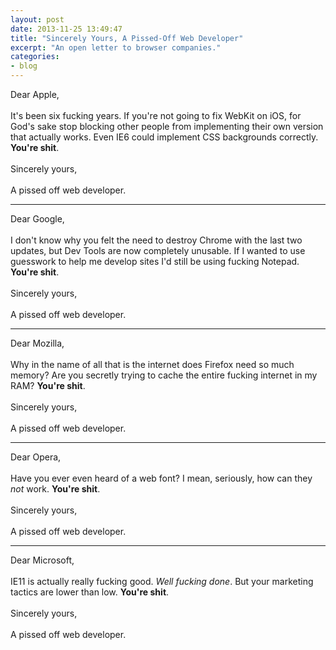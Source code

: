 ```yaml
---
layout: post
date: 2013-11-25 13:49:47
title: "Sincerely Yours, A Pissed-Off Web Developer"
excerpt: "An open letter to browser companies."
categories:
- blog
---
```


Dear Apple,<br />
<br />
It's been six fucking years. If you're not going to fix WebKit on iOS, for God's sake stop blocking other people from implementing their own version that actually works. Even IE6 could implement CSS backgrounds correctly. **You're shit**.<br />
<br />
Sincerely yours,<br />
<br />
A pissed off web developer.

---

Dear Google,<br />
<br />
I don't know why you felt the need to destroy Chrome with the last two updates, but Dev Tools are now completely unusable. If I wanted to use guesswork to help me develop sites I'd still be using fucking Notepad. **You're shit**.<br />
<br />
Sincerely yours,<br />
<br />
A pissed off web developer.

---

Dear Mozilla,<br />
<br />
Why in the name of all that is the internet does Firefox need so much memory? Are you secretly trying to cache the entire fucking internet in my RAM? **You're shit**.<br />
<br />
Sincerely yours,<br />
<br />
A pissed off web developer.

---

Dear Opera,<br />
<br />
Have you ever even heard of a web font? I mean, seriously, how can they *not* work. **You're shit**.<br />
<br />
Sincerely yours,<br />
<br />
A pissed off web developer.

---

Dear Microsoft,<br />
<br />
IE11 is actually really fucking good. *Well fucking done*. But your marketing tactics are lower than low. **You're shit**.<br />
<br />
Sincerely yours,<br />
<br />
A pissed off web developer.